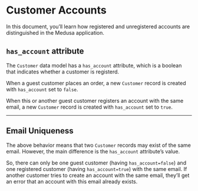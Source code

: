 # Customer Accounts

In this document, you’ll learn how registered and unregistered accounts are distinguished in the Medusa application.

## `has_account` attribute

The `Customer` data model has a `has_account` attribute, which is a boolean that indicates whether a customer is registerd.

When a guest customer places an order, a new `Customer` record is created with `has_account` set to `false`.

When this or another guest customer registers an account with the same email, a new `Customer` record is created with `has_account` set to `true`.

---

## Email Uniqueness

The above behavior means that two `Customer` records may exist of the same email. However, the main difference is the `has_account` attribute’s value.

So, there can only be one guest customer (having `has_account=false`) and one registered customer (having `has_account=true`) with the same email. If another customer tries to create an account with the same email, they’ll get an error that an account with this email already exists.
